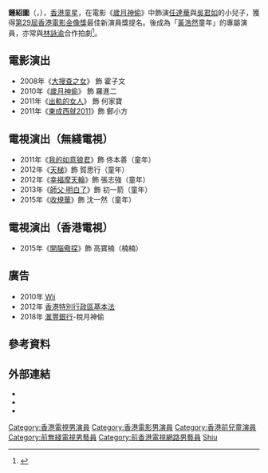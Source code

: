 {{藝人
|姓名 = 鍾紹圖
|類型 = 童星
|圖片 = 
|圖片尺寸 = 
|圖片簡介 = 
|羅馬拼音 = Chung Shiu To
|英文名 = Buzz
|暱稱 = 大耳牛、圖圖、城大炮王、不忠（英文名諧音）、成事不足，敗事____ （改自諺語）
|其他藝名 = 
|國籍 = {{CNHK}}
|民族 = [[漢族|漢族]]
|籍貫 = 
|出生日期 = {{birth date and age|2001|10|13}}
|出生地點 = {{HK}}
|逝世日期 = 
|逝世地點 = 
|職業 = [[演員|演員]]、[[童星|童星]]
|語言 = [[粵語|粵語]]、[[英語|英語]]
|教育程度 = 中六
|母校 = [[香港城市大學|香港城市大學]](開除學籍)<br>[[鳳溪第一中學|鳳溪第一中學]]<br>[[惇裕學校|惇裕學校]]
|活躍年代 = 2008年至2015年
|經紀公司 = [[TVB|TVB]]（2008-2015）
}}

'''鍾紹圖'''（{{lang-en|Buzz Chung Shiu To}}，{{bd|2001年|10月13日|catIdx=C鍾}}），[[香港|香港]][[童星|童星]]，在電影《[[歲月神偷|歲月神偷]]》中飾演[[任達華|任達華]]與[[吳君如|吳君如]]的小兒子，獲得[[2010年香港電影金像獎|第29屆香港電影金像獎]]最佳新演員獎提名。後成為「[[黃浩然|黃浩然]]童年」的專屬演員，亦常與[[林詠渝|林詠渝]]合作拍劇<ref>{{cite web |url=https://eastweek.my-magazine.me/main/6292 |title=《歲月》大耳牛 強攻英數入男拔 |publisher=[[東周網|東周網]] |date=2010-04-13 |accessdate=2022-01-29 |archive-url=https://web.archive.org/web/20180525044122/http://eastweek.my-magazine.me/main/6292 |archive-date=2018-05-25 |dead-url=no }}</ref>。

==電影演出==
*2008年《[[大搜查之女|大搜查之女]]》 飾 霍子文
*2010年《[[歲月神偷|歲月神偷]]》 飾 羅進二
*2011年《[[出軌的女人|出軌的女人]]》 飾 何家寶
*2011年《[[東成西就2011|東成西就2011]]》飾 鄭小方

==電視演出（無綫電視）==
*2011年《[[我的如意狼君|我的如意狼君]]》飾 佟本善（童年）
*2012年《[[天梯_(無綫電視劇)|天梯]]》飾 賀思行（童年）
*2012年《[[幸福摩天輪|幸福摩天輪]]》飾 張志強（童年）
*2013年《[[師父·明白了|師父·明白了]]》飾 初一箭（童年）
*2015年《[[收規華|收規華]]》飾 沈一然（童年）

==電視演出（香港電視）==
*2015年《[[開腦儆探|開腦儆探]]》飾 高寶楠（楠楠）

==廣告==
*2010年 [[Wii|Wii]]
*2012年 [[中華人民共和國香港特別行政區基本法|香港特別行政區基本法]]
*2018年 [[滙豐銀行|滙豐銀行]]-稅月神偷

== 參考資料 ==
{{reflist}}

== 外部連結 ==
* {{Sinaweibo|2790165940}}
* {{Facebook|鍾紹圖Buzz-Chung-大耳牛-354257823494}}
* {{Instagram|buzz_realon9}}
{{HK-enter-bio-stub}}
{{DEFAULTSORT:Chung}}
[[Category:香港電視男演員|Category:香港電視男演員]]
[[Category:香港電影男演員|Category:香港電影男演員]]
[[Category:香港前兒童演員|Category:香港前兒童演員]]
[[Category:前無綫電視男藝員|Category:前無綫電視男藝員]]
[[Category:前香港電視網路男藝員|Category:前香港電視網路男藝員]]
[[Category:鍾姓|Shiu]]